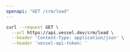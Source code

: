 ```yaml
---
openapi: "GET /crm/lead"
---
```


<RequestExample>

```bash Request
curl --request GET \
  --url https://api.vessel.dev/crm/lead \
  --header 'Content-Type: application/json' \
  --header 'vessel-api-token: '
```

</RequestExample>
